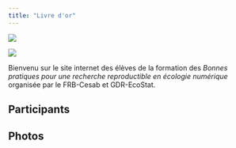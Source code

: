 ```yaml
---
title: "Livre d'or"
---
```

::: {#fig-logo layout-nraw=2}

![](data/logo-FRB-Cesab-francais.jpg){#fig-surus}

![](data/logo-GDR-ecostat.jpg){#fig-hanno}

:::

Bienvenu sur le site internet des élèves de la formation des *Bonnes pratiques pour une recherche reproductible en écologie numérique* organisée par le FRB-Cesab et GDR-EcoStat. 



::: panel-tabset
## Participants

## Photos
:::
